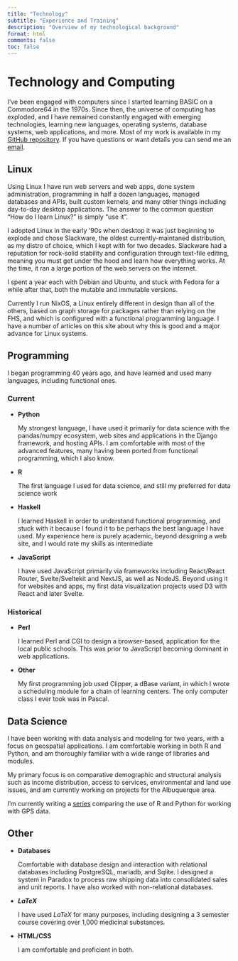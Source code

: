 ```yaml
---
title: "Technology"
subtitle: "Experience and Training"
description: "Overview of my technological background"
format: html
comments: false
toc: false
---
```

# Technology and Computing

I've been engaged with computers since I started learning BASIC on a Commodore64 in the 1970s. Since then, the universe of computing has exploded, and I have remained constantly engaged with emerging technologies, learning new languages, operating systems, database systems, web applications, and more. Most of my work is available in my [GitHub repository](https://github.com/biscotty666). If you have questions or want details you can send me an [email](mailto:biscotty666@gmail.com).


::: {.panel-tabset}
## Linux

Using Linux I have run web servers and web apps, done system administration, programming in half a dozen languages, managed databases and APIs, built custom kernels, and many other things including day-to-day desktop applications. The answer to the common question "How do I learn Linux?" is simply "use it".

I adopted Linux in the early '90s when desktop it was just beginning to explode and chose Slackware, the oldest currently-maintaned distribution, as my distro of choice, which I kept with for two decades. Slackware had a reputation for rock-solid stability and configuration through text-file editing, meaning you must get under the hood and learn how everything works. At the time, it ran a large portion of the web servers on the internet.

I spent a year each with Debian and Ubuntu, and stuck with Fedora for a while after that, both the mutable and immutable versions. 

Currently I run NixOS, a Linux entirely different in design than all of the others, based on graph storage for packages rather than relying on the FHS, and which is configured with a functional programming language. I have a number of articles on this site about why this is good and a major advance for Linux systems.

## Programming

I began programming 40 years ago, and have learned and used many languages, including functional ones.

### Current

* __Python__

  My strongest language, I have used it primarily for data science with the pandas/numpy ecosystem, web sites and applications in the Django framework, and hosting APIs. I am comfortable with most of the advanced features, many having been ported from functional programming, which I also know.
  
* __R__

  The first language I used for data science, and still my preferred for data science work
  
* __Haskell__

  I learned Haskell in order to understand functional programming, and stuck with it because I found it to be perhaps the best language I have used. My experience here is purely academic, beyond designing a web site, and I would rate my skills as intermediate
  
* __JavaScript__

  I have used JavaScript primarily via frameworks including React/React Router, Svelte/Sveltekit and NextJS, as well as NodeJS. Beyond using it for websites and apps, my first data visualization projects used D3 with React and later Svelte.

### Historical

* __Perl__

  I learned Perl and CGI to design a browser-based, application for the local public schools. This was prior to JavaScript becoming dominant in web applications.
  
* __Other__

  My first programming job used Clipper, a dBase variant, in which I wrote a scheduling module for a chain of learning centers. The only computer class I ever took was in Pascal. 


## Data Science

I have been working with data analysis and modeling for two years, with a focus on geospatial applications. I am comfortable working in both R and Python, and am thoroughly familiar with a wide range of libraries and modules.

My primary focus is on comparative demographic and structural analysis such as income distribution, access to services, environmental and land use issues, and am currently working on projects for the Albuquerque area. 

I'm currently writing a [series](../posts/data-science/trail-mapping-with-r/index.qmd) comparing the use of R and Python for working with GPS data.

## Other

* __Databases__

  Comfortable with database design and interaction with relational databases including PostgreSQL, mariadb, and Sqlite. I designed a system in Paradox to process raw shipping data into consolidated sales and unit reports. I have also worked with non-relational databases.
  
* __$LaTeX$__

  I have used $LaTeX$ for many purposes, including designing a 3 semester course covering over 1,000 medicinal substances.

* __HTML/CSS__

  I am comfortable and proficient in both.
  
:::
